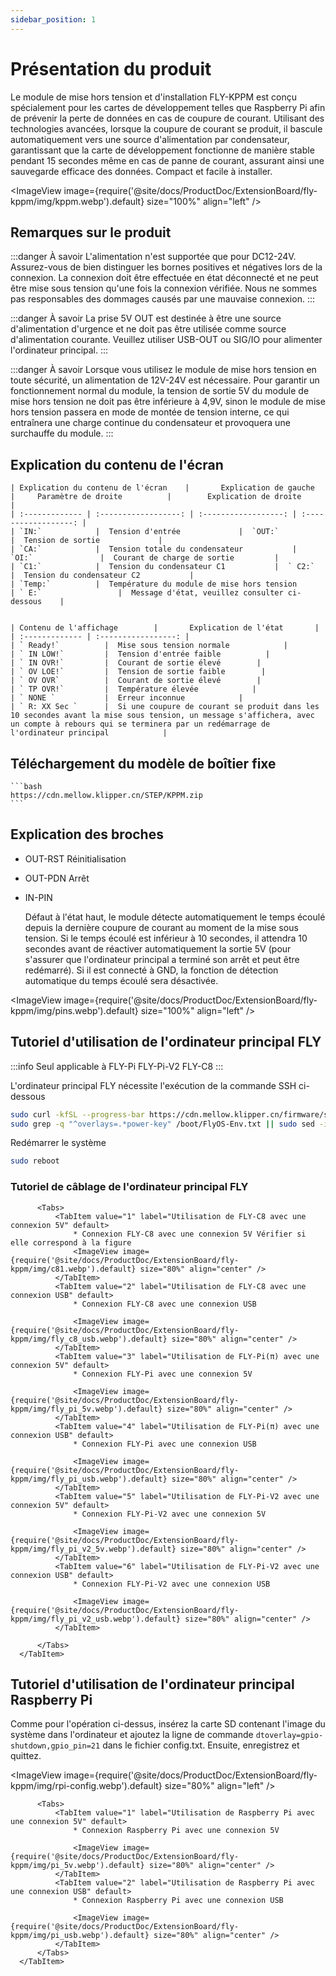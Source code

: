 ```yaml
---
sidebar_position: 1
---
```


# Présentation du produit

  Le module de mise hors tension et d'installation FLY-KPPM est conçu spécialement pour les cartes de développement telles que Raspberry Pi afin de prévenir la perte de données en cas de coupure de courant. Utilisant des technologies avancées, lorsque la coupure de courant se produit, il bascule automatiquement vers une source d'alimentation par condensateur, garantissant que la carte de développement fonctionne de manière stable pendant 15 secondes même en cas de panne de courant, assurant ainsi une sauvegarde efficace des données. Compact et facile à installer.

  <ImageView image={require('@site/docs/ProductDoc/ExtensionBoard/fly-kppm/img/kppm.webp').default} size="100%" align="left" />


## Remarques sur le produit

  :::danger À savoir
  L'alimentation n'est supportée que pour DC12-24V. Assurez-vous de bien distinguer les bornes positives et négatives lors de la connexion. La connexion doit être effectuée en état déconnecté et ne peut être mise sous tension qu'une fois la connexion vérifiée. Nous ne sommes pas responsables des dommages causés par une mauvaise connexion.
  :::

  :::danger À savoir
  La prise 5V OUT est destinée à être une source d'alimentation d'urgence et ne doit pas être utilisée comme source d'alimentation courante. Veuillez utiliser USB-OUT ou SIG/IO pour alimenter l'ordinateur principal.
  :::

  :::danger À savoir
  Lorsque vous utilisez le module de mise hors tension en toute sécurité, un alimentation de 12V-24V est nécessaire. Pour garantir un fonctionnement normal du module, la tension de sortie 5V du module de mise hors tension ne doit pas être inférieure à 4,9V, sinon le module de mise hors tension passera en mode de montée de tension interne, ce qui entraînera une charge continue du condensateur et provoquera une surchauffe du module.
  :::


## Explication du contenu de l'écran

    | Explication du contenu de l'écran    |       Explication de gauche        |     Paramètre de droite          |        Explication de droite      |
    | :------------- | :------------------: | :------------------: | :------------------: |
    | `IN:`            |  Tension d'entrée             |  `OUT:`              |  Tension de sortie             |
    | `CA:`            |  Tension totale du condensateur           |  `OI:`               |  Courant de charge de sortie         |
    | `C1:`            |  Tension du condensateur C1           |  ` C2:`                |  Tension du condensateur C2           | 
    | `Temp:`          |  Température du module de mise hors tension      | ` E:`                 |  Message d'état, veuillez consulter ci-dessous    | 


    | Contenu de l'affichage        |       Explication de l'état       |
    | :------------- | :-----------------: | 
    | ` Ready!`          |  Mise sous tension normale            |
    | ` IN LOW!`         |  Tension d'entrée faible          |
    | ` IN OVR!`         |  Courant de sortie élevé        |
    | ` OV LOE!`         |  Tension de sortie faible        |
    | ` OV OVR`          |  Courant de sortie élevé        |
    | ` TP OVR!`         |  Température élevée            |
    | ` NONE `           |  Erreur inconnue            |
    | ` R: XX Sec `      |  Si une coupure de courant se produit dans les 10 secondes avant la mise sous tension, un message s'affichera, avec un compte à rebours qui se terminera par un redémarrage de l'ordinateur principal            |

## Téléchargement du modèle de boîtier fixe

    ```bash
    https://cdn.mellow.klipper.cn/STEP/KPPM.zip
    ```

## Explication des broches

  * OUT-RST Réinitialisation
  * OUT-PDN Arrêt

  * IN-PIN 

    Défaut à l'état haut, le module détecte automatiquement le temps écoulé depuis la dernière coupure de courant au moment de la mise sous tension. 
  Si le temps écoulé est inférieur à 10 secondes, il attendra 10 secondes avant de réactiver automatiquement la sortie 5V (pour s'assurer que l'ordinateur principal a terminé son arrêt et peut être redémarré). 
  Si il est connecté à GND, la fonction de détection automatique du temps écoulé sera désactivée.

  <ImageView image={require('@site/docs/ProductDoc/ExtensionBoard/fly-kppm/img/pins.webp').default} size="100%" align="left" />

## Tutoriel d'utilisation de l'ordinateur principal FLY

  :::info
  Seul applicable à FLY-Pi FLY-Pi-V2 FLY-C8
  :::

  L'ordinateur principal FLY nécessite l'exécution de la commande SSH ci-dessous

  ```bash
  sudo curl -kfSL --progress-bar https://cdn.mellow.klipper.cn/firmware/sun50i-h5-power-key.dtbo -o /boot/dtb/allwinner/overlay/sun50i-h5-power-key.dtbo
  sudo grep -q "^overlays=.*power-key" /boot/FlyOS-Env.txt || sudo sed -i '/^overlays=/ s/$/ power-key/' /boot/FlyOS-Env.txt
  ```

  Redémarrer le système

  ```bash
  sudo reboot
  ```
  
### Tutoriel de câblage de l'ordinateur principal FLY

  <Tabs>
      <TabItem value="serial" label="Tutoriel de câblage de l'ordinateur principal FLY" default>

          <Tabs>
              <TabItem value="1" label="Utilisation de FLY-C8 avec une connexion 5V" default>
                  * Connexion FLY-C8 avec une connexion 5V Vérifier si elle correspond à la figure
                  <ImageView image={require('@site/docs/ProductDoc/ExtensionBoard/fly-kppm/img/c81.webp').default} size="80%" align="center" />
              </TabItem>
              <TabItem value="2" label="Utilisation de FLY-C8 avec une connexion USB" default>
                  * Connexion FLY-C8 avec une connexion USB

                  <ImageView image={require('@site/docs/ProductDoc/ExtensionBoard/fly-kppm/img/fly_c8_usb.webp').default} size="80%" align="center" />
              </TabItem>
              <TabItem value="3" label="Utilisation de FLY-Pi(π) avec une connexion 5V" default>
                  * Connexion FLY-Pi avec une connexion 5V

                  <ImageView image={require('@site/docs/ProductDoc/ExtensionBoard/fly-kppm/img/fly_pi_5v.webp').default} size="80%" align="center" />
              </TabItem>
              <TabItem value="4" label="Utilisation de FLY-Pi(π) avec une connexion USB" default>
                  * Connexion FLY-Pi avec une connexion USB

                  <ImageView image={require('@site/docs/ProductDoc/ExtensionBoard/fly-kppm/img/fly_pi_usb.webp').default} size="80%" align="center" />
              </TabItem>
              <TabItem value="5" label="Utilisation de FLY-Pi-V2 avec une connexion 5V" default>
                  * Connexion FLY-Pi-V2 avec une connexion 5V

                  <ImageView image={require('@site/docs/ProductDoc/ExtensionBoard/fly-kppm/img/fly_pi_v2_5v.webp').default} size="80%" align="center" />
              </TabItem>
              <TabItem value="6" label="Utilisation de FLY-Pi-V2 avec une connexion USB" default>
                  * Connexion FLY-Pi-V2 avec une connexion USB

                  <ImageView image={require('@site/docs/ProductDoc/ExtensionBoard/fly-kppm/img/fly_pi_v2_usb.webp').default} size="80%" align="center" />
              </TabItem>
            
          </Tabs>
      </TabItem>
  </Tabs>

## Tutoriel d'utilisation de l'ordinateur principal Raspberry Pi

  Comme pour l'opération ci-dessus, insérez la carte SD contenant l'image du système dans l'ordinateur et ajoutez la ligne de commande `dtoverlay=gpio-shutdown,gpio_pin=21` dans le fichier config.txt. Ensuite, enregistrez et quittez.

  <ImageView image={require('@site/docs/ProductDoc/ExtensionBoard/fly-kppm/img/rpi-config.webp').default} size="80%" align="left" />

  

  <Tabs>
      <TabItem value="serial" label="Tutoriel de câblage de l'ordinateur principal Raspberry Pi" default>

          <Tabs>
              <TabItem value="1" label="Utilisation de Raspberry Pi avec une connexion 5V" default>
                  * Connexion Raspberry Pi avec une connexion 5V

                  <ImageView image={require('@site/docs/ProductDoc/ExtensionBoard/fly-kppm/img/pi_5v.webp').default} size="80%" align="center" />
              </TabItem>
              <TabItem value="2" label="Utilisation de Raspberry Pi avec une connexion USB" default>
                  * Connexion Raspberry Pi avec une connexion USB

                  <ImageView image={require('@site/docs/ProductDoc/ExtensionBoard/fly-kppm/img/pi_usb.webp').default} size="80%" align="center" />
              </TabItem>
          </Tabs>
      </TabItem>
  </Tabs>
